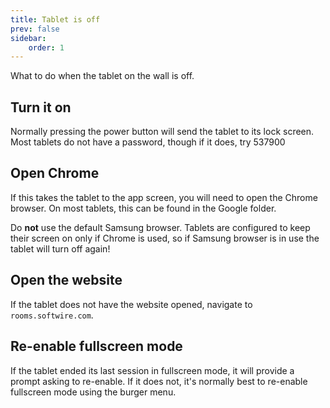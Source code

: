 ```yaml
---
title: Tablet is off
prev: false
sidebar:
    order: 1
---
```



What to do when the tablet on the wall is off.

## Turn it on
Normally pressing the power button will send the tablet to its lock screen. Most tablets do not have a password, though if it does, try 537900

## Open Chrome
If this takes the tablet to the app screen, you will need to open the Chrome browser. On most tablets, this can be found in the Google folder.

<Card title="Samsung browser" icon="warning">Do **not** use the default Samsung browser. Tablets are configured to keep their screen on only if Chrome is used, so if Samsung browser is in use the tablet will turn off again!</Card>

## Open the website
If the tablet does not have the website opened, navigate to `rooms.softwire.com`.

## Re-enable fullscreen mode
If the tablet ended its last session in fullscreen mode, it will provide a prompt asking to re-enable. If it does not, it's normally best to re-enable fullscreen mode using the burger menu.
